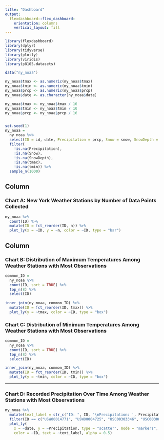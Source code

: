 ```yaml
---
title: "Dashboard"
output: 
  flexdashboard::flex_dashboard:
    orientation: columns
    vertical_layout: fill
---
```


```r
library(flexdashboard)
library(dplyr)
library(tidyverse)
library(plotly)
library(viridis)
library(p8105.datasets)
```

```r
data("ny_noaa")

ny_noaa$tmax <- as.numeric(ny_noaa$tmax)
ny_noaa$tmin <- as.numeric(ny_noaa$tmin)
ny_noaa$prcp <- as.numeric(ny_noaa$prcp)
ny_noaa$date <- as.character(ny_noaa$date)

ny_noaa$tmax <- ny_noaa$tmax / 10
ny_noaa$tmin <- ny_noaa$tmin / 10
ny_noaa$prcp <- ny_noaa$prcp / 10


set.seed(1)
ny_noaa =
  ny_noaa %>%
  select(ID = id, date, Precipitation = prcp, Snow = snow, SnowDepth = snwd, tmax, tmin) %>%
  filter(
    !is.na(Precipitation),
    !is.na(Snow),
    !is.na(SnowDepth),
    !is.na(tmax),
    !is.na(tmin)) %>%
  sample_n(1000)
```

Column {data-width=650}
-----------------------------------------------------------------------

### Chart A: New York Weather Stations by Number of Data Points Collected

```r
ny_noaa %>%
  count(ID) %>%
  mutate(ID = fct_reorder(ID, n)) %>%
  plot_ly(x = ~ID, y = ~n, color = ~ID, type = "bar")
```

Column {data-width=350}
-----------------------------------------------------------------------

### Chart B: Distribution of Maximum Temperatures Among Weather Stations with Most Observations

```r
common_ID =
  ny_noaa %>%
  count(ID, sort = TRUE) %>%
  top_n(8) %>%
  select(ID)
  
inner_join(ny_noaa, common_ID) %>%
  mutate(ID = fct_reorder(ID, tmax)) %>%
  plot_ly(y = ~tmax, color = ~ID, type = "box")
```

### Chart C: Distribution of Minimum Temperatures Among Weather Stations with Most Observations

```r
common_ID =
  ny_noaa %>%
  count(ID, sort = TRUE) %>%
  top_n(8) %>%
  select(ID)

inner_join(ny_noaa, common_ID) %>%
  mutate(ID = fct_reorder(ID, tmin)) %>%
  plot_ly(y = ~tmin, color = ~ID, type = "box")
```

-----------------------------------------------------------------------

### Chart D: Recorded Precipitation Over Time Among Weather Stations with Most Observations

```r
ny_noaa %>%
  mutate(text_label = str_c("ID: ", ID, '\nPrecipitation: ', Precipitation)) %>%
  filter(ID == c("USW00014771", "USW00004725", "USC00303346", "USC00308962", "USC00303025", "USC00305426", "USC00305113", "USC00302036")) %>%
  plot_ly(
    x = ~date, y = ~Precipitation, type = "scatter", mode = "markers",
    color = ~ID, text = ~text_label, alpha = 0.5)
```

